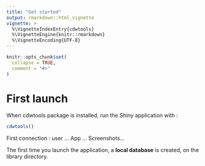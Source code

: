 ```yaml
---
title: "Get started"
output: rmarkdown::html_vignette
vignette: >
  %\VignetteIndexEntry{cdwtools}
  %\VignetteEngine{knitr::rmarkdown}
  %\VignetteEncoding{UTF-8}
---
```


```r
knitr::opts_chunk$set(
  collapse = TRUE,
  comment = "#>"
)
```

# First launch

When cdwtools package is installed, run the Shiny application with :

```r
cdwtools()
```

First connection : user ... App ...
Screenshots...

The first time you launch the application, a **local database** is created, on the library directory.
